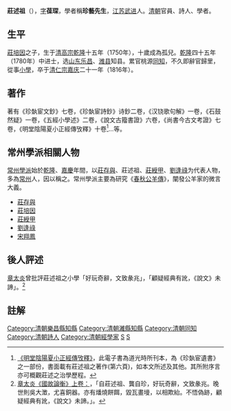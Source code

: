 '''莊述祖'''（{{bd|1751年||1816年|catIdx=Z庄}}），[[表字|字]]'''葆琛'''，學者稱'''珍藝先生'''，[[江苏|江苏]][[武进|武进]]人。[[清朝|清朝]]官員、詩人、學者。

==生平==
[[莊培因|莊培因]]之子，生于[[清高宗|清高宗]][[乾隆|乾隆]]十五年（1750年），十歲成為孤兒。[[乾隆|乾隆]]四十五年（1780年）中进士，选[[山东|山东]][[乐昌|乐昌]]、[[潍县|潍县]]知县。累官桃源[[同知|同知]]，不久即辭官歸里，從事[[小學|小學]]，卒于[[清仁宗|清仁宗]][[嘉庆|嘉庆]]二十一年（1816年）。

==著作==
著有《珍埶宦文鈔》七卷，《珍埶宦詩鈔》诗鈔二卷，《汉铙歌句解》一卷，《石鼓然疑》一卷，《五經小學述》二卷，《說文古籀書證》六卷，《尚書今古文考證》七卷，《明堂陰陽夏小正經傳攷釋》十卷<ref name="明堂陰陽夏小正經傳攷釋">[http://books.google.com/books?id=kCIrAAAAYAAJ&printsec=frontcover&dq=%E8%8E%8A%E8%BF%B0%E7%A5%96&hl=en&ei=BuGgTMHmLs25cb2a0L8J&sa=X&oi=book_result&ct=result&resnum=2&ved=0CCoQ6AEwAQ#v=onepage&q&f=false 《明堂陰陽夏小正經傳攷釋》]，此電子書為道光時所刊本，為《珍埶宦遺書》之一部份，書面載有莊述祖之著作(第六頁)，如本文所述及其他。其所附序言亦可概觀莊述之治學歷程。</ref>...等。

==常州學派相關人物==
[[常州學派|常州學派]]始於[[乾隆|乾隆]]、[[嘉慶|嘉慶]]年間，以[[莊存與|莊存與]]、莊述祖、[[莊綬甲|莊綬甲]]、[[劉逢祿|劉逢祿]]为代表人物，多為[[常州|常州]]人，因以稱之。常州學派主要為研究《[[春秋公羊傳|春秋公羊傳]]》，闡發公羊家的微言大義。
* [[莊存與|莊存與]]
* [[莊培因|莊培因]]
* [[莊綬甲|莊綬甲]]
* [[劉逢祿|劉逢祿]]
* [[宋翔凤|宋翔鳳]]

==後人評述==
[[章太炎|章太炎]]曾批評莊述祖之小學「好玩奇辭，文致彖兆」，「顧疑經典有訛，《說文》未諦」。<ref name="章太炎">[http://zh.wikisource.org/wiki/%E5%9C%8B%E6%95%85%E8%AB%96%E8%A1%A1/%E4%B8%8A%E5%8D%B7 章太炎《國故論衡》上卷：]，「自莊述祖、龔自珍，好玩奇辭，文致彖兆。晚世則吳大澂，尤喜銅器。亦有燔燒餅餌，毀瓦畫墁，以相欺紿。不悟偽跡，顧疑經典有訛，《說文》未諦。」。</ref>

==註解==
{{reflist}}

{{乾隆四十五年庚子恩科殿試金榜}}
{{毗陵莊氏}}

{{DEFAULTSORT:Zhang莊}}
[[Category:清朝樂昌縣知縣|Category:清朝樂昌縣知縣]]
[[Category:清朝濰縣知縣|Category:清朝濰縣知縣]]
[[Category:清朝同知|Category:清朝同知]]
[[Category:清朝詩人|Category:清朝詩人]]
[[Category:清朝經學家|Category:清朝經學家]]
[[Category:毗陵莊氏|S]]
[[Category:莊姓|S]]